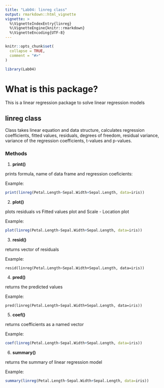 ```yaml
---
title: "Lab04: linreg class"
output: rmarkdown::html_vignette
vignette: >
  %\VignetteIndexEntry{linreg}
  %\VignetteEngine{knitr::rmarkdown}
  %\VignetteEncoding{UTF-8}
---
```


```r
knitr::opts_chunk$set(
  collapse = TRUE,
  comment = "#>"
)
```

```r
library(Lab04)
```

# What is this package?

This is a linear regression package to solve linear regression models

## linreg class
Class takes linear equation and data structure, calculates regression coefficients, fitted values, residuals, degrees of freedom, residual variance, variance of the regression coefficients, t-values and p-values.

### Methods

1. **print()**

prints formula, name of data frame and regression coeficients:

Example:
```r
print(linreg(Petal.Length~Sepal.Width+Sepal.Length, data=iris))
```
 
2. **plot()**

plots residuals vs Fitted values plot and Scale - Location plot

Example:
```r
plot(linreg(Petal.Length~Sepal.Width+Sepal.Length, data=iris))
```

3. **resid()**

returns vector of residuals

Example:
```
resid(linreg(Petal.Length~Sepal.Width+Sepal.Length, data=iris))
```

4. **pred()**

returns the predicted values

Example:
```
pred(linreg(Petal.Length~Sepal.Width+Sepal.Length, data=iris))
```
5. **coef()**

returns coefficients as a named vector

Example:
```r
coef(linreg(Petal.Length~Sepal.Width+Sepal.Length, data=iris))
```
6. **summary()**

returns the summary of linear regression model

Example:
```r
summary(linreg(Petal.Length~Sepal.Width+Sepal.Length, data=iris))
```


